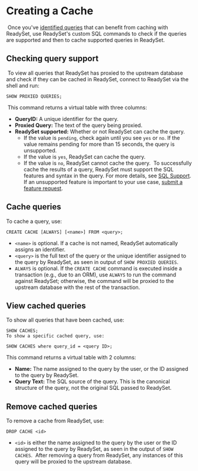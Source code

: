 
# Creating a Cache 
​
Once you've [identified queries](/cache/profiling-queries) that can benefit from caching with ReadySet, use ReadySet's custom SQL commands to check if the queries are supported and then to cache supported queries in ReadySet.
​
## Checking query support
​
To view all queries that ReadySet has proxied to the upstream database and check if they can be cached in ReadySet, connect to ReadySet via the shell and run:
​
```
SHOW PROXIED QUERIES;
```
​
This command returns a virtual table with three columns:
​
- **QueryID:** A unique identifier for the query.
- **Proxied Query:** The text of the query being proxied.
- **ReadySet supported:** Whether or not ReadySet can cache the query.
  - If the value is `pending`, check again until you see `yes` or `no`.  If the value remains pending for more than 15 seconds, the query is unsupported.
  - If the value is `yes`, ReadySet can cache the query.
  - If the value is `no`, ReadySet cannot cache the query.
​
​
<Callout type="info">To successfully cache the results of a query, ReadySet must support the SQL features and syntax in the query. For more details, see [SQL Support](/features/supported-sql-syntax.mdx). ​If an unsupported feature is important to your use case, [submit a feature request](https://github.com/readysettech/readyset/issues/new/choose).</Callout>
​
## Cache queries
To cache a query, use:
​
```
CREATE CACHE [ALWAYS] [<name>] FROM <query>;
```
- `<name>` is optional. If a cache is not named, ReadySet automatically assigns an identifier.
- `<query>` is the full text of the query or the unique identifier assigned to the query by ReadySet, as seen in output of `SHOW PROXIED QUERIES`.
- `ALWAYS` is optional. If the `CREATE CACHE` command is executed inside a transaction (e.g., due to an ORM), use `ALWAYS` to run the command against ReadySet; otherwise, the command will be proxied to the upstream database with the rest of the transaction.
​
## View cached queries
To show all queries that have been cached, use:
​
```
SHOW CACHES;
To show a specific cached query, use:
```
```
SHOW CACHES where query_id = <query ID>;
```
This command returns a virtual table with 2 columns:
​
- **Name:** The name assigned to the query by the user, or the ID assigned to the query by ReadySet.
- **Query Text:** The SQL source of the query. This is the canonical structure of the query, not the original SQL passed to ReadySet.
​
## Remove cached queries
To remove a cache from ReadySet, use:
​
```
DROP CACHE <id>
```
- `<id>` is either the name assigned to the query by the user or the ID assigned to the query by ReadySet, as seen in the output of `SHOW CACHES`.
​
After removing a query from ReadySet, any instances of this query will be proxied to the upstream database.